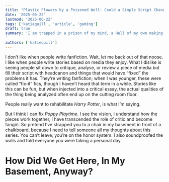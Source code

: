```yaml
---
title: "Plastic Flowers by a Poisoned Well: Could a Simple Script Change Fix Poppy Playtime?"
date: '2025-06-22'
lastmod: '2025-06-22'
tags: ['katiequill', 'article', 'gaming']
draft: true
summary: 'I am trapped in a prison of my mind, a Hell of my own making, and the only way out is through. Heaven help me, I have Stockholm Syndrome for a Mascot Horror game.
'
authors: ['katiequill']
---
```

I don’t like when people write fanfiction. Wait, let me back out of that noose. I like when people write stories based on media they enjoy. What I dislike is seeing people sit down to critique, analyse, or review a piece of media but fill their script with headcanon and things that would have “fixed” the problems it has. They’re writing fanfiction; when I was younger, these were called “fix-it” fics, though I haven’t heard that term in a while. Stories like this can be fun, but when injected into a critical essay, the actual qualities of the thing being analyzed often end up on the cutting room floor.

People really want to rehabilitate *Harry Potter*, is what I’m saying.

But I think I can fix *Poppy Playtime*. I see the vision, I understand how the pieces work together, I have transcended the role of critic and become fangirl. So pretend I’ve strapped you to a chair in my basement in front of a chalkboard, because I need to tell someone all my thoughts about this series. You can’t leave; you’re on the honor system. I also soundproofed the walls and told everyone you were taking a personal day.

# How Did We Get Here, In My Basement, Anyway?
